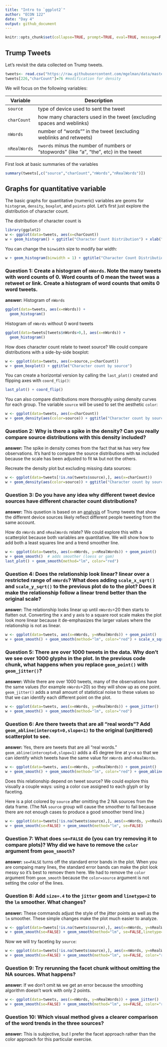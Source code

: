 ```yaml
---
title: "Intro to `ggplot2`"
author: "ECON 122"
date: "Day 4"
output: github_document
---
```


```r
knitr::opts_chunk$set(collapse=TRUE, prompt=TRUE, eval=TRUE, message=F, include=T,comment=NULL)
```


## Trump Tweets
Let's revisit the data collected on Trump tweets.
```r
tweets<- read.csv("https://raw.githubusercontent.com/mgelman/data/master/TrumpTweetData.csv")
tweets[226,"charCount"]=76 #modification for density
```

We will focus on the following variables:

Variable | Description
---------| ---------------------------------------
`source` | type of device used to sent the tweet 
`charCount` | how many characters used in the tweet (excluding spaces and weblinks) 
`nWords` | number of "words"" in the tweet (excluding weblinks and retweets)
`nRealWords` | `nwords` minus the number of numbers or "stopwords" (like "a", "the", etc) in the tweet

First look at basic summaries of the variables
```r
summary(tweets[,c("source","charCount","nWords","nRealWords")])
```

## Graphs for quantitative variable
The basic graphs for quantitative (numeric) variables are geoms for `histogram`, `density`, `boxplot`, and `points` plot. Let's first just explore the distribution of character count. 

The distribution of character count is
```r
library(ggplot2)
w <- ggplot(data=tweets, aes(x=charCount))
w + geom_histogram() + ggtitle("Character Count Distribution") + xlab("Number of characters per tweet")
```

You can change the `binwidth` size to modify bar width:
```r
w + geom_histogram(binwidth = 1) + ggtitle("Character Count Distribution")
```

### Question 1: Create a histogram of `nWords`. Note the many tweets with word counts of 0. Word counts of 0 mean the tweet was a retweet or link. Create a histogram of word counts that omits 0 word tweets.

**answer:** Histogram of `nWords` 
```r
ggplot(data=tweets, aes(x=nWords)) + 
  geom_histogram()
```

Histogram of `nWords` without 0 word tweets

```r
ggplot(data=tweets[tweets$nWords>0,], aes(x=nWords)) + 
  geom_histogram()
```


How does character count relate to tweet source? We could compare distributions with a side-by-side boxplot:
```r
w <- ggplot(data=tweets, aes(x=source,y=charCount))
w + geom_boxplot() + ggtitle("Character count by source")
```

You can create a horizontal version by calling the `last_plot()` created and flipping axes with `coord_flip()`:
```r
last_plot() + coord_flip()
```

You can also compare distributions more thoroughly using density curves for each group. The variable `source` will be used to set the aesthetic `color`:
```r
w <- ggplot(data=tweets, aes(x=charCount))
w + geom_density(aes(color=source)) + ggtitle("Character count by source")
```

### Question 2: Why is there a spike in the density? Can you really compare source distributions with this density included?

**answer:** The spike in density comes from the fact that `NA` has very few observations. It's hard to compare the source distributions with `NA` included because the scale has been adjusted to fit `NA` but not the others.

Recreate the density plot but excluding missing data sources:
```r
w <- ggplot(data=tweets[!is.na(tweets$source),], aes(x=charCount))
w + geom_density(aes(color=source)) + ggtitle("Character count by source")
```

### Question 3: Do you have any idea why different tweet device sources have different character count distributions?

**answer:** This qusetion is based on an [analysis](http://varianceexplained.org/r/trump-tweets/) of Trump tweets that show the different device sources likely reflect different people tweeting from the same account.

How do `nWords` and `nRealWords` relate? We could explore this with a scatterplot because both variables are quantitative. We will show how to add both a least squares line and a trend smoother line.
```r
w <- ggplot(data=tweets, aes(x=nWords, y=nRealWords)) + geom_point()
w + geom_smooth()  # adds smoother (loess or gam)
last_plot() + geom_smooth(method="lm", color="red") 
```

### Question 4: Does the relationship look linear? linear over a restricted range of `nWords`? What does adding `scale_x_sqrt()` and `scale_y_sqrt()` to the previous plot do to the plot? Does it make the relationship follow a linear trend better than the original scale?

**answer:** The relationship looks linear up until `nWords`=20 then starts to flatten out. Converting the x and y axis to a square root scale makes the plot look more linear because it de-emphasizes the larger values where the relationship is not as linear.

```r
w <- ggplot(data=tweets, aes(x=nWords, y=nRealWords)) + geom_point()
w + geom_smooth() + geom_smooth(method="lm", color="red") + scale_x_sqrt() + scale_y_sqrt()
```


### Question 5: There are over 1000 tweets in the data. Why don't we see over 1000 glyphs in the plot. In the previous code chunk, what happens when you replace `geom_point()` with `geom_jitter()`?

**answer:** While there are over 1000 tweets, many of the observations have the same values (for example `nWords`=20) so they will show up as one point. `geom_jitter()` adds a small amount of statistical noise to these values so that we can identify each different point on the plot.

```r
w <- ggplot(data=tweets, aes(x=nWords, y=nRealWords)) + geom_jitter()
w + geom_smooth() + geom_smooth(method="lm", color="red") 
```

### Question 6: Are there tweets that are all "real words"? Add `geom_abline(intercept=0,slope=1)` to the original (unjittered) scatterplot to see. 

**answer:** Yes, there are tweets that are all "real words." `geom_abline(intercept=0,slope=1)` adds a 45 degree line at y=x so that we can identify which tweets have the same value for `nWords` and `nRealWords`. 

```r
w <- ggplot(data=tweets, aes(x=nWords, y=nRealWords)) + geom_point() 
w + geom_smooth() + geom_smooth(method="lm", color="red") + geom_abline(intercept=0,slope=1)
```


Does this relationship depend on tweet source? We could explore this visually a couple ways: using a color cue assigned to each glyph or by faceting. 

Here is a plot colored by `source` after omitting the 2 NA sources from the data frame. (The NA `source` group will cause the smoother to fail because there are not enough cases to produce a good smoother trend line.)
```r
w <- ggplot(data=tweets[!is.na(tweets$source),], aes(x=nWords, y=nRealWords, color=source)) + geom_jitter()
w + geom_smooth(se=FALSE) + geom_smooth(method="lm", se=FALSE)
```

### Question 7: What does `se=FALSE` do (you can try removing it to compare plots)? Why did we have to remove the `color` argument from `geom_smooth`?

**answer:** `se=FALSE` turns off the standard error bands in the plot. When you are compaing many lines, the standard error bands can make the plot look messy so it's best to remoev them here. We had to remove the `color` argument from `geom_smooth` because the `color=source` argument is not setting the color of the lines. 

### Question 8: Add `size=.4` to the `jitter` geom and `linetype=2` to the `lm` smoother. What changes?

**answer:** These commands adjust the style of the jitter points as well as the `lm` smoother. These simple changes make the plot much easier to analyze.

```r
w <- ggplot(data=tweets[!is.na(tweets$source),], aes(x=nWords, y=nRealWords, color=source)) + geom_jitter(size=0.4)
w + geom_smooth(se=FALSE) + geom_smooth(method="lm", se=FALSE,linetype=2)
```


Now we will try faceting by `source`:
```r
w <- ggplot(data=tweets[!is.na(tweets$source),], aes(x=nWords, y=nRealWords)) + geom_jitter()
w + geom_smooth(se=FALSE) + geom_smooth(method="lm", se=FALSE, color="red") + facet_wrap(~source)
```

### Question 9: Try rerunning the facet chunk without omitting the NA sources. What happens?

**answer:** If we don't omit `NA` we get an error because the smoothing algorithm doesn't work with only 2 points. 

```r
w <- ggplot(data=tweets, aes(x=nWords, y=nRealWords)) + geom_jitter()
w + geom_smooth(se=FALSE) + geom_smooth(method="lm", se=FALSE, color="red") + facet_wrap(~source)
```

### Question 10: Which visual method gives a clearer comparison of the word trends in the three sources?

**answer:** This is subjective, but I prefer the facet approach rather than the color approach for this particular exercise. 


